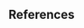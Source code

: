 <!--
The bib chunk below must go last in this document according to how R Markdown renders.  More info is at http://rmarkdown.rstudio.com/authoring_bibliographies_and_citations.html
-->



\newpage
## References

```{=tex}
\begingroup
```
::: {#refs custom-style="Bibliography"}
:::

```{=tex}
\endgroup
```

